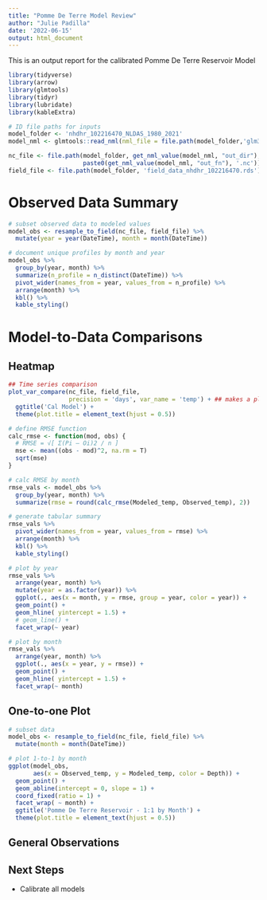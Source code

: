 ```yaml
---
title: "Pomme De Terre Model Review"
author: "Julie Padilla"
date: '2022-06-15'
output: html_document
---
```


This is an output report for the calibrated Pomme De Terre Reservoir Model

```r
library(tidyverse)
library(arrow)
library(glmtools)
library(tidyr)
library(lubridate)
library(kableExtra)
```


```r

# ID file paths for inputs
model_folder <- 'nhdhr_102216470_NLDAS_1980_2021'
model_nml <- glmtools::read_nml(nml_file = file.path(model_folder,'glm3.nml'))

nc_file <- file.path(model_folder, get_nml_value(model_nml, "out_dir"),
                     paste0(get_nml_value(model_nml, "out_fn"), '.nc'))
field_file <- file.path(model_folder, 'field_data_nhdhr_102216470.rds')

```

# Observed Data Summary
```r
# subset observed data to modeled values
model_obs <- resample_to_field(nc_file, field_file) %>%
  mutate(year = year(DateTime), month = month(DateTime))

# document unique profiles by month and year
model_obs %>%
  group_by(year, month) %>%
  summarize(n_profile = n_distinct(DateTime)) %>%
  pivot_wider(names_from = year, values_from = n_profile) %>%
  arrange(month) %>%
  kbl() %>%
  kable_styling()
```

# Model-to-Data Comparisons

## Heatmap
```r
## Time series comparison
plot_var_compare(nc_file, field_file,
                 precision = 'days', var_name = 'temp') + ## makes a plot!
  ggtitle('Cal Model') +
  theme(plot.title = element_text(hjust = 0.5))
```


```r
# define RMSE function
calc_rmse <- function(mod, obs) {
  # RMSE = √[ Σ(Pi – Oi)2 / n ]
  mse <- mean((obs - mod)^2, na.rm = T)
  sqrt(mse)
}

# calc RMSE by month
rmse_vals <- model_obs %>%
  group_by(year, month) %>%
  summarize(rmse = round(calc_rmse(Modeled_temp, Observed_temp), 2))

# generate tabular summary
rmse_vals %>%
  pivot_wider(names_from = year, values_from = rmse) %>%
  arrange(month) %>%
  kbl() %>%
  kable_styling()

# plot by year
rmse_vals %>%
  arrange(year, month) %>%
  mutate(year = as.factor(year)) %>%
  ggplot(., aes(x = month, y = rmse, group = year, color = year)) +
  geom_point() +
  geom_hline( yintercept = 1.5) +
  # geom_line() +
  facet_wrap(~ year)

# plot by month
rmse_vals %>%
  arrange(year, month) %>%
  ggplot(., aes(x = year, y = rmse)) +
  geom_point() +
  geom_hline( yintercept = 1.5) +
  facet_wrap(~ month)
```


## One-to-one Plot

```r
# subset data
model_obs <- resample_to_field(nc_file, field_file) %>%
  mutate(month = month(DateTime))

# plot 1-to-1 by month
ggplot(model_obs,
       aes(x = Observed_temp, y = Modeled_temp, color = Depth)) +
  geom_point() +
  geom_abline(intercept = 0, slope = 1) +
  coord_fixed(ratio = 1) +
  facet_wrap( ~ month) +
  ggtitle('Pomme De Terre Reservoir - 1:1 by Month') +
  theme(plot.title = element_text(hjust = 0.5))
```

## General Observations



## Next Steps

* Calibrate all models


